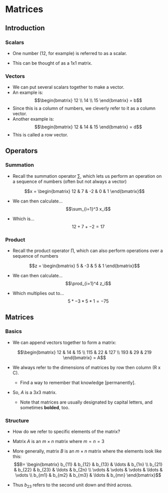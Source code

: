 # Matrices

## Introduction

### Scalars

-   One number (12, for example) is referred to as a scalar.

-   This can be thought of as a 1x1 matrix.

### Vectors

-   We can put several scalars together to make a vector.
-   An example is: $$\begin{bmatrix}
        12 \\
        14 \\
        15
        \end{bmatrix}
        = b$$
-   Since this is a column of numbers, we cleverly refer to it as a column vector.
-   Another example is: $$\begin{bmatrix}
    12 & 14 & 15
    \end{bmatrix}
    = d$$
-   This is called a row vector.

## Operators

### Summation

-   Recall the summation operator $\sum$, which lets us perform an operation on a sequence of numbers (often but not always a vector)

$$x = \begin{bmatrix}
12 & 7 & -2 & 0 & 1
\end{bmatrix}$$

-   We can then calculate... $$\sum_{i=1}^3 x_i$$

-   Which is... $$12+7+-2=17$$

### Product

-   Recall the product operator $\prod$, which can also perform operations over a sequence of numbers

$$z = \begin{bmatrix}
5 & -3 & 5 & 1
\end{bmatrix}$$

-   We can then calculate... $$\prod_{i=1}^4 z_i$$

-   Which multiplies out to... $$5*-3*5*1=-75$$

## Matrices

### Basics

-   We can append vectors together to form a matrix:

$$\begin{bmatrix}
12 & 14 & 15 \\
115 & 22 & 127 \\
193 & 29 & 219
\end{bmatrix}
= A$$

-   We always refer to the dimensions of matrices by row then column (R x C).

    -   Find a way to remember that knowledge [permanently].

-   So, $A$ is a $3x3$ matrix.

    -   Note that matrices are usually designated by capital letters, and sometimes **bolded**, too.

### Structure

-   How do we refer to specific elements of the matrix?

-   Matrix $A$ is an $m\times n$ matrix where $m=n=3$

-   More generally, matrix $B$ is an $m\times n$ matrix where the elements look like this: $$B=
    \begin{bmatrix}
    b_{11} & b_{12} & b_{13} & \ldots & b_{1n} \\
    b_{21} & b_{22} & b_{23} & \ldots & b_{2n} \\
    \vdots & \vdots & \vdots & \ldots & \vdots \\
    b_{m1} & b_{m2} & b_{m3} & \ldots & b_{mn}
    \end{bmatrix}$$

-   Thus $b_{23}$ refers to the second unit down and third across.

